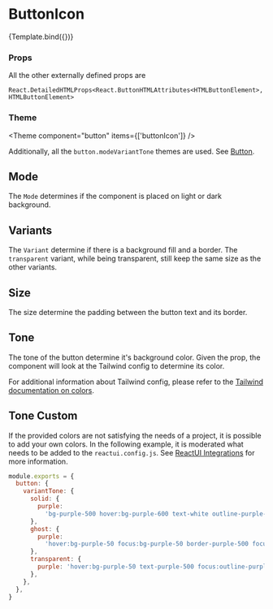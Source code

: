
<Meta title="Components/Button/ButtonIcon" component={ButtonIcon} />

# ButtonIcon


<Canvas>
  <Story
    name="Default"
    args={{
      disabled: false,
      mode: Mode.light,
      variant: ButtonVariant.solid,
      size: Size.md,
      tone: Tone.primary,
      icon: 'Add',
    }}
    argTypes={{
      mode: {
        options: Object.values(Mode),
        control: { type: 'radio' },
      },
      variant: {
        options: Object.values(ButtonVariant),
        control: { type: 'radio' },
      },
      size: {
        options: Object.values(Size),
        control: { type: 'radio' },
      },
      tone: {
        options: Object.values(Tone),
        control: { type: 'select' },
      },
      icon: {
        options: ['Add', 'Info'],
        mapping: { Add: IconAdd, Info: IconInfo },
        control: { type: 'select' },
      },
      onClick: {
        control: false,
      },
    }}
  >
    {Template.bind({})}
  </Story>
</Canvas>

### Props

<ArgsTable story="Default" />

All the other externally defined props are

```
React.DetailedHTMLProps<React.ButtonHTMLAttributes<HTMLButtonElement>, HTMLButtonElement>
```

### Theme

<Theme component="button" items={['buttonIcon']} />

Additionally, all the `button.modeVariantTone` themes are used. See [Button](/docs/components-button-button--default-story#theme).

## Mode

The `Mode` determines if the component is placed on light or dark background.

<Canvas>
  <Story name="ModeLight">
    <ButtonIcon icon={IconAdd} mode={Mode.light} />
  </Story>
  <Story name="ModeDark">
    <div className="p-5 bg-neutral-700">
      <ButtonIcon icon={IconAdd} mode={Mode.dark} />
    </div>
  </Story>
</Canvas>

## Variants

The `Variant` determine if there is a background fill and a border. The `transparent` variant, while being transparent, still keep the same size as the other variants.

<Canvas>
  <Story name="VariantSolid">
    <ButtonIcon icon={IconAdd} variant={ButtonVariant.solid} />
  </Story>
  <Story name="VariantGhost">
    <ButtonIcon icon={IconAdd} variant={ButtonVariant.ghost} />
  </Story>
  <Story name="VariantTransparent">
    <ButtonIcon icon={IconAdd} variant={ButtonVariant.transparent} />
  </Story>
</Canvas>

## Size

The size determine the padding between the button text and its border.

<Canvas>
  <Story name="SizeSm">
    <ButtonIcon icon={IconAdd} size={Size.sm} />
  </Story>
  <Story name="SizeMd">
    <ButtonIcon icon={IconAdd} size={Size.md} />
  </Story>
  <Story name="SizeLg">
    <ButtonIcon icon={IconAdd} size={Size.lg} />
  </Story>
</Canvas>

## Tone

The tone of the button determine it's background color. Given the prop, the component will look at the Tailwind config to determine its color.

For additional information about Tailwind config, please refer to the [Tailwind documentation on colors](https://tailwindcss.com/docs/customizing-colors).

<Canvas>
  <Story name="Primary">
    <ButtonIcon icon={IconAdd} tone={Tone.primary} />
  </Story>
  <Story name="Neutral">
    <ButtonIcon icon={IconAdd} tone={Tone.neutral} />
  </Story>
  <Story name="Warning">
    <ButtonIcon icon={IconAdd} tone={Tone.warning} />
  </Story>
  <Story name="Critical">
    <ButtonIcon icon={IconAdd} tone={Tone.critical} />
  </Story>
  <Story name="Success">
    <ButtonIcon icon={IconAdd} tone={Tone.success} />
  </Story>
  <Story name="Informative">
    <ButtonIcon icon={IconAdd} tone={Tone.informative} />
  </Story>
</Canvas>

## Tone Custom

If the provided colors are not satisfying the needs of a project, it is possible to add your own colors. In the following example, it is moderated what needs to be added to the `reactui.config.js`. See [ReactUI Integrations](https://github.com/aboutbits/react-ui-integrations) for more information.

```js
module.exports = {
  button: {
    variantTone: {
      solid: {
        purple:
          'bg-purple-500 hover:bg-purple-600 text-white outline-purple-500',
      },
      ghost: {
        purple:
          'hover:bg-purple-50 focus:bg-purple-50 border-purple-500 focus:border-transparent text-purple-500 outline-purple-500',
      },
      transparent: {
        purple: 'hover:bg-purple-50 text-purple-500 focus:outline-purple-500',
      },
    },
  },
}
```

<Canvas>
  <Story name="CustomPurple">
    <ButtonIcon icon={IconAdd} tone="purple" />
  </Story>
</Canvas>
